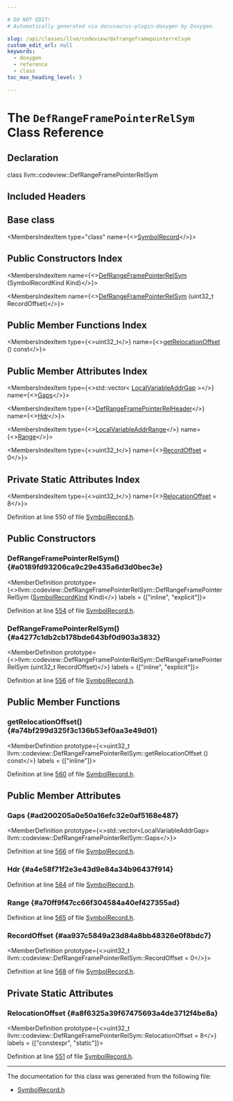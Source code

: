 ```yaml
---

# DO NOT EDIT!
# Automatically generated via docusaurus-plugin-doxygen by Doxygen.

slug: /api/classes/llvm/codeview/defrangeframepointerrelsym
custom_edit_url: null
keywords:
  - doxygen
  - reference
  - class
toc_max_heading_level: 3

---
```





# The `DefRangeFramePointerRelSym` Class Reference

<DoxygenPage pluginConfig={pluginConfig}>



## Declaration

<CodeBlock>class llvm::codeview::DefRangeFramePointerRelSym</CodeBlock>

## Included Headers

<IncludesList>
<IncludesListItem
  filePath="llvm/DebugInfo/CodeView/SymbolRecord.h"
  permalink="/docs/api/files/include/include/llvm/include/llvm/debuginfo/include/llvm/debuginfo/codeview/symbolrecord-h"
  isLocal="true" />
</IncludesList>

## Base class

<MembersIndex>

<MembersIndexItem
  type="class"
  name={<><a href="/docs/api/classes/llvm/codeview/symbolrecord">SymbolRecord</a></>}>
</MembersIndexItem>

</MembersIndex>

## Public Constructors Index

<MembersIndex>

<MembersIndexItem
  name={<><a href="#a0189fd93206ca9c29e435a6d3d0bec3e">DefRangeFramePointerRelSym</a> (SymbolRecordKind Kind)</>}>
</MembersIndexItem>

<MembersIndexItem
  name={<><a href="#a4277c1db2cb178bde643bf0d903a3832">DefRangeFramePointerRelSym</a> (uint32&#95;t RecordOffset)</>}>
</MembersIndexItem>

</MembersIndex>

## Public Member Functions Index

<MembersIndex>

<MembersIndexItem
  type={<>uint32&#95;t</>}
  name={<><a href="#a74bf299d325f3c136b53ef0aa3e49d01">getRelocationOffset</a> () const</>}>
</MembersIndexItem>

</MembersIndex>

## Public Member Attributes Index

<MembersIndex>

<MembersIndexItem
  type={<>std::vector&lt; <a href="/docs/api/structs/llvm/codeview/localvariableaddrgap">LocalVariableAddrGap</a> &gt;</>}
  name={<><a href="#ad200205a0e50a16efc32e0af5168e487">Gaps</a></>}>
</MembersIndexItem>

<MembersIndexItem
  type={<><a href="/docs/api/structs/llvm/codeview/defrangeframepointerrelheader">DefRangeFramePointerRelHeader</a></>}
  name={<><a href="#a4e58f71f2e3e43d9e84a34b96437f914">Hdr</a></>}>
</MembersIndexItem>

<MembersIndexItem
  type={<><a href="/docs/api/structs/llvm/codeview/localvariableaddrrange">LocalVariableAddrRange</a></>}
  name={<><a href="#a70ff9f47cc66f304584a40ef427355ad">Range</a></>}>
</MembersIndexItem>

<MembersIndexItem
  type={<>uint32&#95;t</>}
  name={<><a href="#aa937c5849a23d84a8bb48326e0f8bdc7">RecordOffset</a> = 0</>}>
</MembersIndexItem>

</MembersIndex>

## Private Static Attributes Index

<MembersIndex>

<MembersIndexItem
  type={<>uint32&#95;t</>}
  name={<><a href="#a8f6325a39f67475693a4de3712f4be8a">RelocationOffset</a> = 8</>}>
</MembersIndexItem>

</MembersIndex>


Definition at line 550 of file <a href="/docs/api/files/include/include/llvm/include/llvm/debuginfo/include/llvm/debuginfo/codeview/symbolrecord-h">SymbolRecord.h</a>.

<SectionDefinition>

## Public Constructors

### DefRangeFramePointerRelSym() {#a0189fd93206ca9c29e435a6d3d0bec3e}

<MemberDefinition
  prototype={<>llvm::codeview::DefRangeFramePointerRelSym::DefRangeFramePointerRelSym (<a href="/docs/api/namespaces/llvm/codeview/#a718bd404e8a87ee5e1a21b0c267cde17">SymbolRecordKind</a> Kind)</>}
  labels = {["inline", "explicit"]}>

Definition at line <a href="/docs/api/files/include/include/llvm/include/llvm/debuginfo/include/llvm/debuginfo/codeview/symbolrecord-h/#l00554">554</a> of file <a href="/docs/api/files/include/include/llvm/include/llvm/debuginfo/include/llvm/debuginfo/codeview/symbolrecord-h">SymbolRecord.h</a>.
</MemberDefinition>

### DefRangeFramePointerRelSym() {#a4277c1db2cb178bde643bf0d903a3832}

<MemberDefinition
  prototype={<>llvm::codeview::DefRangeFramePointerRelSym::DefRangeFramePointerRelSym (uint32&#95;t RecordOffset)</>}
  labels = {["inline", "explicit"]}>

Definition at line <a href="/docs/api/files/include/include/llvm/include/llvm/debuginfo/include/llvm/debuginfo/codeview/symbolrecord-h/#l00556">556</a> of file <a href="/docs/api/files/include/include/llvm/include/llvm/debuginfo/include/llvm/debuginfo/codeview/symbolrecord-h">SymbolRecord.h</a>.
</MemberDefinition>

</SectionDefinition>

<SectionDefinition>

## Public Member Functions

### getRelocationOffset() {#a74bf299d325f3c136b53ef0aa3e49d01}

<MemberDefinition
  prototype={<>uint32&#95;t llvm::codeview::DefRangeFramePointerRelSym::getRelocationOffset () const</>}
  labels = {["inline"]}>

Definition at line <a href="/docs/api/files/include/include/llvm/include/llvm/debuginfo/include/llvm/debuginfo/codeview/symbolrecord-h/#l00560">560</a> of file <a href="/docs/api/files/include/include/llvm/include/llvm/debuginfo/include/llvm/debuginfo/codeview/symbolrecord-h">SymbolRecord.h</a>.
</MemberDefinition>

</SectionDefinition>

<SectionDefinition>

## Public Member Attributes

### Gaps {#ad200205a0e50a16efc32e0af5168e487}

<MemberDefinition
  prototype={<>std::vector&lt;LocalVariableAddrGap&gt; llvm::codeview::DefRangeFramePointerRelSym::Gaps</>}>

Definition at line <a href="/docs/api/files/include/include/llvm/include/llvm/debuginfo/include/llvm/debuginfo/codeview/symbolrecord-h/#l00566">566</a> of file <a href="/docs/api/files/include/include/llvm/include/llvm/debuginfo/include/llvm/debuginfo/codeview/symbolrecord-h">SymbolRecord.h</a>.
</MemberDefinition>

### Hdr {#a4e58f71f2e3e43d9e84a34b96437f914}

<MemberDefinition
  prototype="DefRangeFramePointerRelHeader llvm::codeview::DefRangeFramePointerRelSym::Hdr">

Definition at line <a href="/docs/api/files/include/include/llvm/include/llvm/debuginfo/include/llvm/debuginfo/codeview/symbolrecord-h/#l00564">564</a> of file <a href="/docs/api/files/include/include/llvm/include/llvm/debuginfo/include/llvm/debuginfo/codeview/symbolrecord-h">SymbolRecord.h</a>.
</MemberDefinition>

### Range {#a70ff9f47cc66f304584a40ef427355ad}

<MemberDefinition
  prototype="LocalVariableAddrRange llvm::codeview::DefRangeFramePointerRelSym::Range">

Definition at line <a href="/docs/api/files/include/include/llvm/include/llvm/debuginfo/include/llvm/debuginfo/codeview/symbolrecord-h/#l00565">565</a> of file <a href="/docs/api/files/include/include/llvm/include/llvm/debuginfo/include/llvm/debuginfo/codeview/symbolrecord-h">SymbolRecord.h</a>.
</MemberDefinition>

### RecordOffset {#aa937c5849a23d84a8bb48326e0f8bdc7}

<MemberDefinition
  prototype={<>uint32&#95;t llvm::codeview::DefRangeFramePointerRelSym::RecordOffset = 0</>}>

Definition at line <a href="/docs/api/files/include/include/llvm/include/llvm/debuginfo/include/llvm/debuginfo/codeview/symbolrecord-h/#l00568">568</a> of file <a href="/docs/api/files/include/include/llvm/include/llvm/debuginfo/include/llvm/debuginfo/codeview/symbolrecord-h">SymbolRecord.h</a>.
</MemberDefinition>

</SectionDefinition>

<SectionDefinition>

## Private Static Attributes

### RelocationOffset {#a8f6325a39f67475693a4de3712f4be8a}

<MemberDefinition
  prototype={<>uint32&#95;t llvm::codeview::DefRangeFramePointerRelSym::RelocationOffset = 8</>}
  labels = {["constexpr", "static"]}>

Definition at line <a href="/docs/api/files/include/include/llvm/include/llvm/debuginfo/include/llvm/debuginfo/codeview/symbolrecord-h/#l00551">551</a> of file <a href="/docs/api/files/include/include/llvm/include/llvm/debuginfo/include/llvm/debuginfo/codeview/symbolrecord-h">SymbolRecord.h</a>.
</MemberDefinition>

</SectionDefinition>

<hr/>

The documentation for this class was generated from the following file:

<ul>
<li><a href="/docs/api/files/include/include/llvm/include/llvm/debuginfo/include/llvm/debuginfo/codeview/symbolrecord-h">SymbolRecord.h</a></li>
</ul>

</DoxygenPage>
